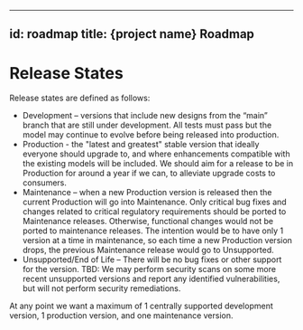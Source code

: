 
---
id: roadmap
title: {project name} Roadmap
---

Release States
===============
Release states are defined as follows:
* Development – versions that include new designs from the “main” branch that are still under development.  All tests must pass but the model may continue to evolve before being released into production.
* Production - the "latest and greatest" stable version that ideally everyone should upgrade to, and where enhancements compatible with the existing models will be included. We should aim for a release to be in Production for around a year if we can, to alleviate upgrade costs to consumers.
* Maintenance – when a new Production version is released then the current Production will go into Maintenance. Only critical bug fixes and changes related to critical regulatory requirements should be ported to Maintenance releases. Otherwise, functional changes would not be ported to maintenance releases.  The intention would be to have only 1 version at a time in maintenance, so each time a new Production version drops, the previous Maintenance release would go to Unsupported.
* Unsupported/End of Life – There will be no bug fixes or other support for the version.  TBD: We may perform security scans on some more recent unsupported versions and report any identified vulnerabilities, but will not perform security remediations.


At any point we want a maximum of 1 centrally supported development version, 1 production version, and one maintenance version.